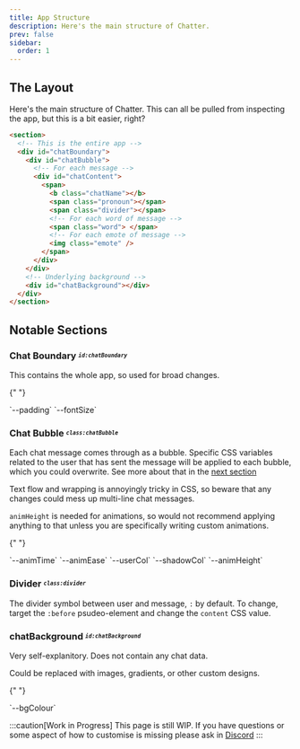 ```yaml
---
title: App Structure
description: Here's the main structure of Chatter.
prev: false
sidebar:
  order: 1
---
```



## The Layout

Here's the main structure of Chatter. This can all be pulled from inspecting the app, but this is a bit easier, right?

```html
<section>
  <!-- This is the entire app -->
  <div id="chatBoundary">
    <div id="chatBubble">
      <!-- For each message -->
      <div id="chatContent">
        <span>
          <b class="chatName"></b>
          <span class="pronoun"></span>
          <span class="divider"></span>
          <!-- For each word of message -->
          <span class="word"> </span>
          <!-- For each emote of message -->
          <img class="emote" />
        </span>
      </div>
    </div>
    <!-- Underlying background -->
    <div id="chatBackground"></div>
  </div>
</section>
```

## Notable Sections

### Chat Boundary <sup><sub> _`id:chatBoundary`_</sub></sup>

This contains the whole app, so used for broad changes.

{" "}

<Card title="CSS Variables" icon="pen">
  `--padding` `--fontSize`
</Card>

### Chat Bubble <sup><sub>_`class:chatBubble`_</sub></sup>

Each chat message comes through as a bubble. Specific CSS variables related to the user that has sent the message will be applied to each bubble, which you could overwrite. See more about that in the [next section](/chatter/css)

Text flow and wrapping is annoyingly tricky in CSS, so beware that any changes could mess up multi-line chat messages.

`animHeight` is needed for animations, so would not recommend applying anything to that unless you are specifically writing custom animations.

{" "}

<Card title="CSS Variables" icon="pen">
  `--animTime` `--animEase` `--userCol` `--shadowCol` `--animHeight`
</Card>

### Divider <sup><sub>_`class:divider`_</sub></sup>

The divider symbol between user and message, `:` by default. To change, target the `:before` psudeo-element and change the `content` CSS value.

### chatBackground <sup><sub>_`id:chatBackground`_</sub></sup>

Very self-explanitory. Does not contain any chat data.

Could be replaced with images, gradients, or other custom designs.

{" "}

<Card title="CSS Variables" icon="pen">
  `--bgColour`
</Card>

:::caution[Work in Progress]
This page is still WIP. If you have questions or some aspect of how to customise is missing please ask in [Discord](https://discord.gg/8vmqSWnKvS)
:::

